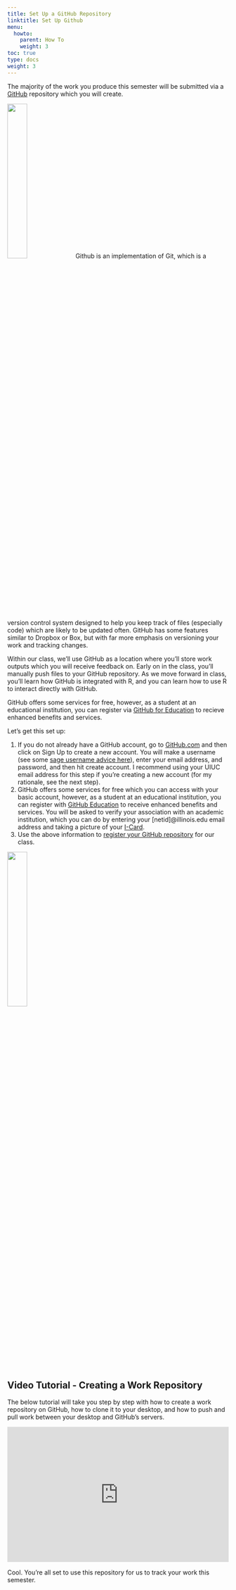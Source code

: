```yaml
---
title: Set Up a GitHub Repository
linktitle: Set Up Github
menu:
  howto:
    parent: How To
    weight: 3
toc: true
type: docs
weight: 3
---
```


The majority of the work you produce this semester will be submitted via a [GitHub](https://github.com) repository which you will create. 

![](https://octodex.github.com/images/codercat.jpg){width=30%}
Github is an implementation of Git, which is a version control system designed to help you keep track of files (especially code) which are likely to be updated often. GitHub has some features similar to Dropbox or Box, but with far more emphasis on versioning your work and tracking changes. 

Within our class, we'll use GitHub as a location where you'll store work outputs which you will receive feedback on. Early on in the class, you'll manually push files to your GitHub repository. As we move forward in class, you'll learn how GitHub is integrated with R, and you can learn how to use R to interact directly with GitHub.

GitHub offers some services for free, however, as a student at an educational institution, you can register via [GitHub for Education](https://education.github.com) to recieve enhanced benefits and services. 

Let's get this set up:

1. If you do not already have a GitHub account, go to [GitHub.com](https://github.com) and then click on Sign Up to create a new account. You will make a username (see some [sage username advice here](https://happygitwithr.com/big-picture.html#is-it-going-to-hurt)), enter your email address, and password, and then hit create account. I recommend using your UIUC email address for this step if you're creating a new account (for my rationale, see the next step).
2. GitHub offers some services for free which you can access with your basic account, however, as a student at an educational institution, you can register with [GitHub Education](https://education.github.com) to receive enhanced benefits and services. You will be asked to verify your association with an academic institution, which you can do by entering your [netid]@illinois.edu email address and taking a picture of your [I-Card](https://www.icardnet.uillinois.edu/public/).
3. Use the above information to [register your GitHub repository](https://forms.illinois.edu/sec/766398204) for our class.

![](https://octodex.github.com/images/bouncercat.png){width=30%}

## Video Tutorial - Creating a Work Repository

The below tutorial will take you step by step with how to create a work repository on GitHub, how to clone it to your desktop, and how to push and pull work between your desktop and GitHub's servers.

<div style="max-width:720px"><div style="position:relative;padding-bottom:60.972222222222%"><iframe id="kmsembed-1_26rplxqy" width="720" height="439" src="https://mediaspace.illinois.edu/embed/secure/iframe/entryId/1_26rplxqy/uiConfId/26883701" class="kmsembed" allowfullscreen webkitallowfullscreen mozAllowFullScreen allow="autoplay *; fullscreen *; encrypted-media *" referrerPolicy="no-referrer-when-downgrade" sandbox="allow-forms allow-same-origin allow-scripts allow-top-navigation allow-pointer-lock allow-popups allow-modals allow-orientation-lock allow-popups-to-escape-sandbox allow-presentation allow-top-navigation-by-user-activation" frameborder="0" title="Kaltura Player" style="position:absolute;top:0;left:0;width:100%;height:100%"></iframe></div></div>

Cool. You're all set to use this repository for us to track your work this semester.
